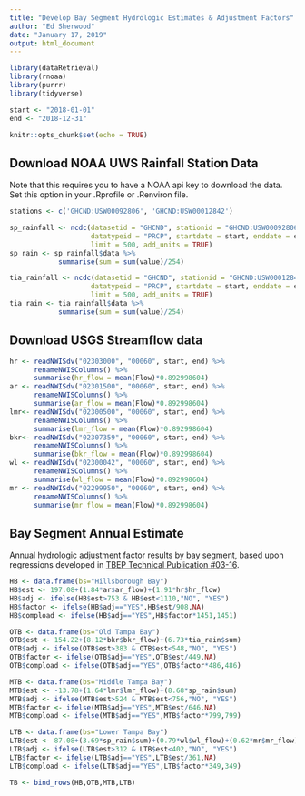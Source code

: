 ```yaml
---
title: "Develop Bay Segment Hydrologic Estimates & Adjustment Factors"
author: "Ed Sherwood"
date: "January 17, 2019"
output: html_document
---
```


```r
library(dataRetrieval)
library(rnoaa)
library(purrr)
library(tidyverse)

start <- "2018-01-01"
end <- "2018-12-31"

knitr::opts_chunk$set(echo = TRUE)
```
## Download NOAA UWS Rainfall Station Data
Note that this requires you to have a NOAA api key to download the data. Set this option in your .Rprofile or .Renviron file.

```r

stations <- c('GHCND:USW00092806', 'GHCND:USW00012842')

sp_rainfall <- ncdc(datasetid = "GHCND", stationid = "GHCND:USW00092806", 
                    datatypeid = "PRCP", startdate = start, enddate = end,
                    limit = 500, add_units = TRUE)
sp_rain <- sp_rainfall$data %>% 
            summarise(sum = sum(value)/254)

tia_rainfall <- ncdc(datasetid = "GHCND", stationid = "GHCND:USW00012842", 
                    datatypeid = "PRCP", startdate = start, enddate = end,
                    limit = 500, add_units = TRUE)
tia_rain <- tia_rainfall$data %>% 
            summarise(sum = sum(value)/254)

```


## Download USGS Streamflow data

```r
hr <- readNWISdv("02303000", "00060", start, end) %>% 
      renameNWISColumns() %>% 
      summarise(hr_flow = mean(Flow)*0.892998604)
ar <- readNWISdv("02301500", "00060", start, end) %>% 
      renameNWISColumns() %>% 
      summarise(ar_flow = mean(Flow)*0.892998604)
lmr<- readNWISdv("02300500", "00060", start, end) %>% 
      renameNWISColumns() %>% 
      summarise(lmr_flow = mean(Flow)*0.892998604)
bkr<- readNWISdv("02307359", "00060", start, end) %>% 
      renameNWISColumns() %>% 
      summarise(bkr_flow = mean(Flow)*0.892998604)
wl <- readNWISdv("02300042", "00060", start, end) %>% 
      renameNWISColumns() %>% 
      summarise(wl_flow = mean(Flow)*0.892998604)
mr <- readNWISdv("02299950", "00060", start, end) %>% 
      renameNWISColumns() %>% 
      summarise(mr_flow = mean(Flow)*0.892998604)
```

## Bay Segment Annual Estimate 

Annual hydrologic adjustment factor results by bay segment, based upon regressions developed in [TBEP Technical Publication #03-16](https://tbeptech.org/TBEP_TECH_PUBS/2016/TBEP_03_16_TBNMC_Tech_Memo_Update_LTB_Hyd_Tool.pdf).

```r
HB <- data.frame(bs="Hillsborough Bay") 
HB$est <- 197.08+(1.84*ar$ar_flow)+(1.91*hr$hr_flow) 
HB$adj <- ifelse(HB$est>753 & HB$est<1110,"NO", "YES")
HB$factor <- ifelse(HB$adj=="YES",HB$est/908,NA)
HB$compload <- ifelse(HB$adj=="YES",HB$factor*1451,1451)

OTB <- data.frame(bs="Old Tampa Bay") 
OTB$est <- 154.22+(8.12*bkr$bkr_flow)+(6.73*tia_rain$sum) 
OTB$adj <- ifelse(OTB$est>383 & OTB$est<548,"NO", "YES")
OTB$factor <- ifelse(OTB$adj=="YES",OTB$est/449,NA)
OTB$compload <- ifelse(OTB$adj=="YES",OTB$factor*486,486)

MTB <- data.frame(bs="Middle Tampa Bay") 
MTB$est <- -13.78+(1.64*lmr$lmr_flow)+(8.68*sp_rain$sum) 
MTB$adj <- ifelse(MTB$est>524 & MTB$est<756,"NO", "YES")
MTB$factor <- ifelse(MTB$adj=="YES",MTB$est/646,NA)
MTB$compload <- ifelse(MTB$adj=="YES",MTB$factor*799,799)

LTB <- data.frame(bs="Lower Tampa Bay") 
LTB$est <- 87.08+(3.69*sp_rain$sum)+(0.79*wl$wl_flow)+(0.62*mr$mr_flow) 
LTB$adj <- ifelse(LTB$est>312 & LTB$est<402,"NO", "YES")
LTB$factor <- ifelse(LTB$adj=="YES",LTB$est/361,NA)
LTB$compload <- ifelse(LTB$adj=="YES",LTB$factor*349,349)

TB <- bind_rows(HB,OTB,MTB,LTB)

```